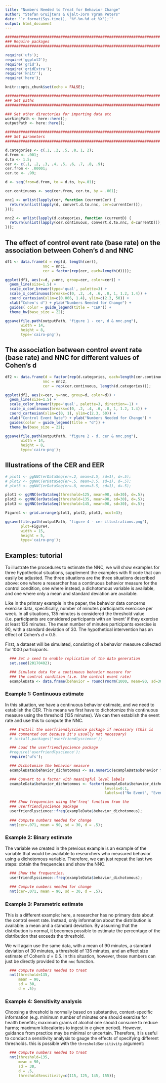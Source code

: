```yaml
---
title: "Numbers Needed to Treat for Behavior Change"
author: "Stefan Gruijters & Gjalt-Jorn Ygram Peters"
date: "`r format(Sys.time(), '%Y-%m-%d at %X');`"
output: html_document
---
```


```r

######################################################################
### Require packages
######################################################################

require('ufs');
require('ggplot2');
require('grid');
require('gridExtra');
require('knitr');
require('here');

knitr::opts_chunk$set(echo = FALSE);

######################################################################
### Set paths
######################################################################

### Set other directories for importing data etc
workingPath <- here::here();
outputPath <- here::here();

######################################################################
### Set parameters
######################################################################

d.categories <- c(.1, .2, .5, .8, 1, 2);
d.from <- .001;
d.to <- 1.5;
cer <- c(.1, .2, .3, .4, .5, .6, .7, .8, .9);
cer.from <- .00001;
cer.to <- .99;

d <- seq(from=d.from, to = d.to, by=.01);

cer.continuous <- seq(cer.from, cer.to, by = .001);

nnc1 <- unlist(lapply(cer, function (currentCer) {
  return(unlist(lapply(d, convert.d.to.nnc, cer=currentCer)));
}));

nnc2 <- unlist(lapply(d.categories, function (currentD) {
  return(unlist(lapply(cer.continuous, convert.d.to.nnc, d=currentD)));
}));

```

## The effect of control event rate (base rate) on the association between Cohen's d and NNC

```r

df1 <- data.frame(d = rep(d, length(cer)),
                 nnc = nnc1,
                 cer = factor(rep(cer, each=length(d))));

ggplot(df1, aes(x=d, y=nnc, group=cer, color=cer)) +
  geom_line(size=1.5) +
  scale_color_brewer(type='qual', palette=3) +
  scale_x_continuous(breaks=c(0, .2, .4, .6, .8, 1, 1.2, 1.4)) +
  coord_cartesian(xlim=c(0.066, 1.4), ylim=c(2.3, 50)) +
  xlab("Cohen's d") + ylab("Numbers Needed for Change") +
  guides( color = guide_legend(title = "CER")) +
  theme_bw(base_size = 22);

ggsave(file.path(outputPath, "figure 1 - cer, d & nnc.png"), 
       width = 14,
       height = 8,
       type='cairo-png');

```

## The association between control event rate (base rate) and NNC for different values of Cohen's d

```r

df2 <- data.frame(d = factor(rep(d.categories, each=length(cer.continuous))),
                 nnc = nnc2,
                 cer = rep(cer.continuous, length(d.categories)));

ggplot(df2, aes(x=cer, y=nnc, group=d, color=d)) +
  geom_line(size=1.5) +
  scale_color_brewer(type='qual', palette=3, direction=-1) +
  scale_x_continuous(breaks=c(0, .2, .4, .6, .8, 1, 1.2, 1.4)) +
  coord_cartesian(xlim=c(0, 1), ylim=c(2.3, 50)) +
  xlab("Control Event Rate") + ylab("Numbers Needed for Change") +
  guides(color = guide_legend(title = "d")) +
  theme_bw(base_size = 22);

ggsave(file.path(outputPath, "figure 2 - d, cer & nnc.png"), 
       width = 14,
       height = 8,
       type='cairo-png');

```

## Illustrations of the CER and EER

```r

# plot1 <- ggNNC(erDataSeq(er=.2, mean=3.5, sd=1), d=.5);
# plot2 <- ggNNC(erDataSeq(er=.5, mean=3.5, sd=1), d=.5);
# plot3 <- ggNNC(erDataSeq(er=.8, mean=3.5, sd=1), d=.5);

plot1 <- ggNNC(erDataSeq(threshold=125, mean=90, sd=30), d=.5);
plot2 <- ggNNC(erDataSeq(threshold=135, mean=90, sd=30), d=.5);
plot3 <- ggNNC(erDataSeq(threshold=145, mean=90, sd=30), d=.5);

Figure4 <- grid.arrange(plot1, plot2, plot3, ncol=3);

ggsave(file.path(outputPath, "figure 4 - cer illustrations.png"),
       plot=Figure4,
       width = 15,
       height = 5,
       type='cairo-png');

```

## Examples: tutorial

To illustrate the procedures to estimate the NNC, we will show examples for three hypothetical situations, supplement the examples with R code that can easily be adjusted. The three situations are the three situations described above: one where a researcher has a continuous behavior measure for the control condition, one where instead, a dichotomous variable is available, and one where only a mean and standard deviation are available.

Like in the primary example in the paper, the behavior data concerns exercise data, specifically, number of minutes participants exercicse per week. In all situations, 135 minutes is considered the threshold value (i.e. participants are considered participants with an 'event' if they exercise at least 135 minutes. The mean number of minutes participants exercise is 90, with a standard deviation of 30. The hypothetical intervention has an effect of Cohen's *d* = 0.5.

First, a dataset will be simulated, consisting of a behavior measure collected for 1000 participants. 

```r

  ### Set a seed to enable replication of the data generation
  set.seed(20170402);

  ### Simulate data for a continuous behavior measure for
  ### the control condition (i.e. the control event rate)
  exampleData <- data.frame(behavior = round(rnorm(1000, mean=90, sd=30)));

```

### Example 1: Continuous estimate

In this situation, we have a continuous behavior estimate, and we need to establish the CER. This means we first have to dichotomize this continuous measure using the threshold (135 minutes). We can then establish the event rate and use this to compute the NNC.

```r

  ### Install the userfriendlyscience package if necessary (this is
  ### commented out because it's usually not necessary)
  # install.packages('userfriendlyscience');

  ### Load the userfriendlyscience package
  #require('userfriendlyscience');
  require('ufs');

  ### Dichotomize the behavior measure
  exampleData$behavior_dichotomous <- as.numeric(exampleData$behavior >= 135);

  ### Convert to a factor with meaningful level labels
  exampleData$behavior_dichotomous <- factor(exampleData$behavior_dichotomous,
                                             levels=0:1,
                                             labels=c("No Event", "Event"));

  ### Show frequencies using the'freq' function from the 
  ### userfriendlyscience package
  userfriendlyscience::freq(exampleData$behavior_dichotomous);
  
  ### Compute numbers needed for change
  nnt(cer=.071, mean = 90, sd = 30, d = .5);

```

### Example 2: Binary estimate

The variable we created in the previous example is an example of the variable that would be available to researchers who measured behavior using a dichotomous variable. Therefore, we can just repeat the last two steps: obtain the frequencies and show the NNC.

```r

  ### Show the frequencies.
  userfriendlyscience::freq(exampleData$behavior_dichotomous);
  
  ### Compute numbers needed for change
  nnt(cer=.071, mean = 90, sd = 30, d = .5);

```

### Example 3: Parametric estimate

This is a different example: here, a researcher has no primary data about the control event rate. Instead, only information about the distribution is available: a mean and a standard deviation. By assuming that the distribution is normal, it becomes possible to estimate the percentage of the distribution that exceeds the threshold.

We will again use the same data, with a mean of 90 minutes, a standard deviation of 30 minutes, a threshold of 135 minutes, and an effect size estimate of Cohen's *d* = 0.5. In this situation, however, these numbers can just be directly provided to the `nnc` function.

```r

  ### Compute numbers needed to treat
  nnt(threshold=135,
      mean = 90,
      sd = 30,
      d = .5);

```

### Example 4: Sensitivity analysis

Choosing a threshold is normally based on substantive, context-specific information (e.g. minimum number of minutes one should exercise for health benefits; maximum grams of alcohol one should consume to reduce harms; maximum kilocalories to ingest in e given period). However, guidance from practice may be minimal or uncertain. Therefore, it is useful to conduct a sensitivity analysis to gauge the effects of specifying different thresholds. this is possible with the `thresholdSensitivity` argument:

```r

  ### Compute numbers needed to treat
  nnt(threshold=135,
      mean = 90,
      sd = 30,
      d = .5,
      thresholdSensitivity=c(115, 125, 145, 155));

```

